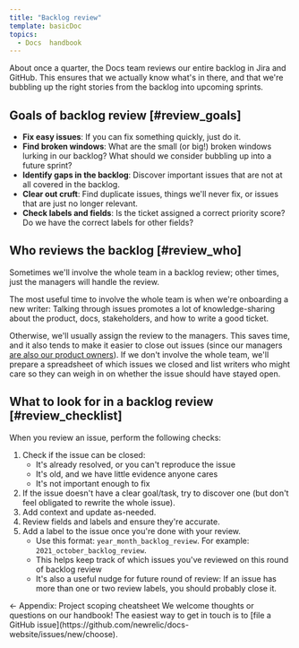 ```yaml
---
title: "Backlog review"
template: basicDoc
topics:
  - Docs  handbook
---
```


About once a quarter, the Docs team reviews our entire  backlog in Jira and GitHub. This ensures that we actually know what's in there, and that we're bubbling up the right stories from the backlog into upcoming sprints.

## Goals of backlog review [#review_goals]

* **Fix easy issues**: If you can fix something quickly, just do it.
* **Find broken windows**: What are the small (or big!) broken windows lurking in our backlog? What should we consider bubbling up into a future sprint?
* **Identify gaps in the backlog**: Discover important issues that are not at all covered in the backlog.
* **Clear out cruft**: Find duplicate issues, things we'll never fix, or issues that are just no longer relevant.
* **Check labels and fields**: Is the ticket assigned a correct priority score? Do we have the correct labels for other fields?

## Who reviews the backlog [#review_who]

Sometimes we'll involve the whole team in a backlog review; other times, just the managers will handle the review.

The most useful time to involve the whole team is when we're onboarding a new writer: Talking through issues promotes a lot of knowledge-sharing about the product, docs, stakeholders, and how to write a good ticket.

Otherwise, we'll usually assign the review to the managers. This saves time, and it also tends to make it easier to close out issues (since our managers [are also our product owners](/docs/agile-handbook/key-concepts/agile-roles/#team_managers)). If we don't involve the whole team, we'll prepare a spreadsheet of which issues we closed and list writers who might care so they can weigh in on whether the issue should have stayed open.

## What to look for in a backlog review [#review_checklist]

When you review an issue, perform the following checks:

1. Check if the issue can be closed:
   * It's already resolved, or you can't reproduce the issue
   * It's old, and we have little evidence anyone cares
   * It's not important enough to fix
2. If the issue doesn't have a clear goal/task, try to discover one (but don't feel obligated to rewrite the whole issue).
3. Add context and update as-needed.
4. Review fields and labels and ensure they're accurate.
5. Add a label to the issue once you're done with your review.
   * Use this format: `year_month_backlog_review`. For example: `2021_october_backlog_review`.
   * This helps keep track of which issues you've reviewed on this round of backlog review
   * It's also a useful nudge for future round of review: If an issue has more than one or two review labels, you should probably close it.

<ButtonGroup>
  <ButtonLink
    role="button"
    to="/docs/agile-handbook/appendices/project-scoping-cheatsheet/"
    variant="secondary"
  >
    ← Appendix: Project scoping cheatsheet
  </ButtonLink>
</ButtonGroup>

<Callout variant="tip">
  We welcome thoughts or questions on our handbook! The easiest way to get in touch is to [file a GitHub issue](https://github.com/newrelic/docs-website/issues/new/choose).
</Callout>
